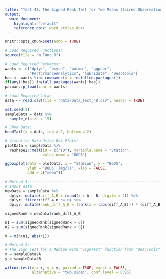 ```yaml
---
title: "Test 48: The Signed Rank Test for Two Means (Paired Observations)"
output:
  word_document:
    highlight: "default"
    reference_docx: word_styles.docx
---
```


```r
knitr::opts_chunk$set(echo = TRUE)
```

```r
# Load Required Functions:
source(file = "muFunc.R")

# Load Required Packages:
wants <- c("dplyr", "psych", "pacman", "ggpubr",
           "PerformanceAnalytics", "lubridate", "DescTools")
has <- wants %in% rownames(x = installed.packages())
if(any(!has)) install.packages(wants[!has])
pacman::p_load(char = wants)

# Load Required Data:
data <- read.csv(file = "data/Data_Test_48.csv", header = TRUE)

set.seed(1)
sampleData = data %>% 
  sample_n(size = 15)

# Show Data:
headTail(x = data, top = 2, bottom = 2)
```

```r
# Visualize Data Using Box Plots:
plotData = sampleData %>%
  reshape2::melt(id = c("ID"), variable.name = "Station",
                 value.name = "BOD5")

ggboxplot(data = plotData, x = "Station", y = "BOD5",
          ylab = "BOD5. (mg/l)", xlab = FALSE,
          add = c("mean"))
```

```r
# Method 1:---------------------------------------------------------------------
# Input data
newData = sampleData %>% 
  dplyr::mutate(diff_A_B = round(x = A - B, digits = 2)) %>% 
  dplyr::filter(diff_A_B != 0) %>% 
  dplyr::mutate(rank_diff_A_B = (rank(x = (abs(diff_A_B))) * (diff_A_B / abs(diff_A_B))))

signedRank = newData$rank_diff_A_B

n1 = sum(signedRank[signedRank > 0])
n2 = sum(signedRank[signedRank < 0])

V = min(n1, abs(n1))

# Method 2:---------------------------------------------------------------------
# The Sign Test for a Median with "SignTest" function from "DescTools" package
x = sampleData$A
y = sampleData$B

wilcox.test(x = x, y = y, paired = TRUE, exact = FALSE,
            alternative = "two.sided", conf.level = 0.95)
```
